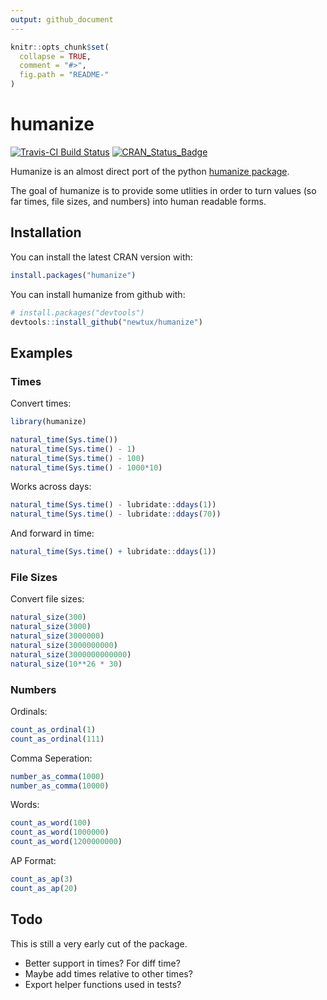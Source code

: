 ```yaml
---
output: github_document
---
```


<!-- README.md is generated from README.Rmd. Please edit that file -->

```r
knitr::opts_chunk$set(
  collapse = TRUE,
  comment = "#>",
  fig.path = "README-"
)
```

# humanize

[![Travis-CI Build Status](https://travis-ci.org/newtux/humanize.svg?branch=master)](https://travis-ci.org/newtux/humanize) [![CRAN_Status_Badge](http://www.r-pkg.org/badges/version/humanize)](https://cran.r-project.org/package=humanize)

Humanize is an almost direct port of the python [humanize package](https://github.com/jmoiron/humanize).

The goal of humanize is to provide some utlities in order to turn values (so far times, file sizes, and numbers) into human readable forms. 

## Installation

You can install the latest CRAN version with:

```r
install.packages("humanize")
```

You can install humanize from github with:

```r
# install.packages("devtools")
devtools::install_github("newtux/humanize")
```

## Examples

### Times

Convert times:

```r
library(humanize)

natural_time(Sys.time())
natural_time(Sys.time() - 1)
natural_time(Sys.time() - 100)
natural_time(Sys.time() - 1000*10)
```

Works across days:

```r
natural_time(Sys.time() - lubridate::ddays(1))
natural_time(Sys.time() - lubridate::ddays(70))
```

And forward in time:

```r
natural_time(Sys.time() + lubridate::ddays(1))
```

### File Sizes

Convert file sizes:

```r
natural_size(300)
natural_size(3000)
natural_size(3000000)
natural_size(3000000000)
natural_size(3000000000000)
natural_size(10**26 * 30)
```

### Numbers

Ordinals:

```r
count_as_ordinal(1)
count_as_ordinal(111)
```

Comma Seperation:

```r
number_as_comma(1000)
number_as_comma(10000)
```

Words:

```r
count_as_word(100)
count_as_word(1000000)
count_as_word(1200000000)
```


AP Format:

```r
count_as_ap(3)
count_as_ap(20)
```

## Todo

This is still a very early cut of the package. 

- Better support in times? For diff time?
- Maybe add times relative to other times?
- Export helper functions used in tests?
